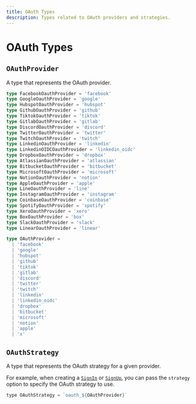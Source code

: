 ```yaml
---
title: OAuth Types
description: Types related to OAuth providers and strategies.
---
```


# OAuth Types

## `OAuthProvider`

A type that represents the OAuth provider.

```ts
type FacebookOauthProvider = 'facebook'
type GoogleOauthProvider = 'google'
type HubspotOauthProvider = 'hubspot'
type GithubOauthProvider = 'github'
type TiktokOauthProvider = 'tiktok'
type GitlabOauthProvider = 'gitlab'
type DiscordOauthProvider = 'discord'
type TwitterOauthProvider = 'twitter'
type TwitchOauthProvider = 'twitch'
type LinkedinOauthProvider = 'linkedin'
type LinkedinOIDCOauthProvider = 'linkedin_oidc'
type DropboxOauthProvider = 'dropbox'
type AtlassianOauthProvider = 'atlassian'
type BitbucketOauthProvider = 'bitbucket'
type MicrosoftOauthProvider = 'microsoft'
type NotionOauthProvider = 'notion'
type AppleOauthProvider = 'apple'
type LineOauthProvider = 'line'
type InstagramOauthProvider = 'instagram'
type CoinbaseOauthProvider = 'coinbase'
type SpotifyOauthProvider = 'spotify'
type XeroOauthProvider = 'xero'
type BoxOauthProvider = 'box'
type SlackOauthProvider = 'slack'
type LinearOauthProvider = 'linear'

type OAuthProvider =
  | 'facebook'
  | 'google'
  | 'hubspot'
  | 'github'
  | 'tiktok'
  | 'gitlab'
  | 'discord'
  | 'twitter'
  | 'twitch'
  | 'linkedin'
  | 'linkedin_oidc'
  | 'dropbox'
  | 'bitbucket'
  | 'microsoft'
  | 'notion'
  | 'apple'
  | 'x'
```

## `OAuthStrategy`

A type that represents the OAuth strategy for a given provider.

For example, when creating a [`SignIn`](/docs/references/javascript/sign-in/sign-in#sign-in-create-params) or [`SignUp`](/docs/references/javascript/sign-up/sign-up#sign-up-create-params), you can pass the `strategy` option to specify the OAuth strategy to use.

```js {{ prettier: false }}
type OAuthStrategy = `oauth_${OAuthProvider}`
```
